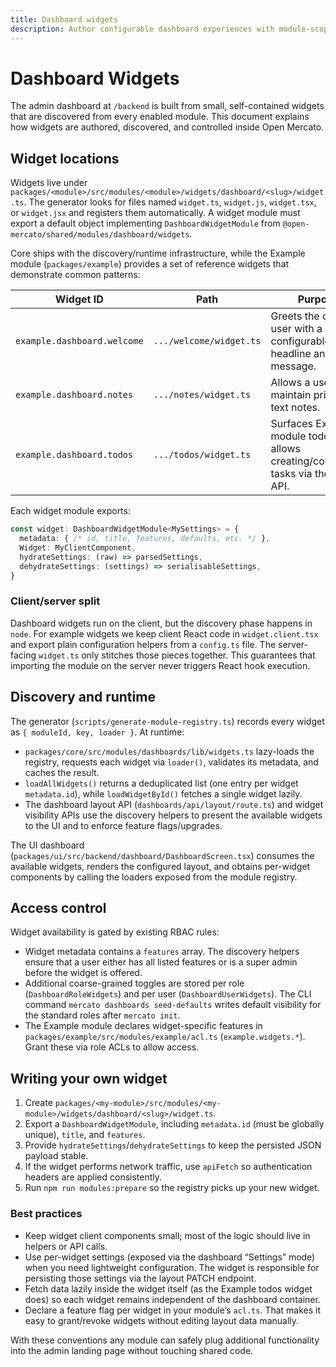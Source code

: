 ```yaml
---
title: Dashboard widgets
description: Author configurable dashboard experiences with module-scoped widgets and lazy discovery.
---
```


# Dashboard Widgets

The admin dashboard at `/backend` is built from small, self-contained widgets that are discovered from every enabled module. This document explains how widgets are authored, discovered, and controlled inside Open Mercato.

## Widget locations

Widgets live under `packages/<module>/src/modules/<module>/widgets/dashboard/<slug>/widget.ts`. The generator looks for files named `widget.ts`, `widget.js`, `widget.tsx`, or `widget.jsx` and registers them automatically. A widget module must export a default object implementing `DashboardWidgetModule` from `@open-mercato/shared/modules/dashboard/widgets`.

Core ships with the discovery/runtime infrastructure, while the Example module (`packages/example`) provides a set of reference widgets that demonstrate common patterns:

| Widget ID | Path | Purpose |
|-----------|------|---------|
| `example.dashboard.welcome` | `.../welcome/widget.ts` | Greets the current user with a configurable headline and message. |
| `example.dashboard.notes` | `.../notes/widget.ts` | Allows a user to maintain private text notes. |
| `example.dashboard.todos` | `.../todos/widget.ts` | Surfaces Example module todos and allows creating/completing tasks via the public API. |

Each widget module exports:

```ts
const widget: DashboardWidgetModule<MySettings> = {
  metadata: { /* id, title, features, defaults, etc. */ },
  Widget: MyClientComponent,
  hydrateSettings: (raw) => parsedSettings,
  dehydrateSettings: (settings) => serialisableSettings,
}
```

### Client/server split

Dashboard widgets run on the client, but the discovery phase happens in `node`. For example widgets we keep client React code in `widget.client.tsx` and export plain configuration helpers from a `config.ts` file. The server-facing `widget.ts` only stitches those pieces together. This guarantees that importing the module on the server never triggers React hook execution.

## Discovery and runtime

The generator (`scripts/generate-module-registry.ts`) records every widget as `{ moduleId, key, loader }`. At runtime:

* `packages/core/src/modules/dashboards/lib/widgets.ts` lazy-loads the registry, requests each widget via `loader()`, validates its metadata, and caches the result.
* `loadAllWidgets()` returns a deduplicated list (one entry per widget `metadata.id`), while `loadWidgetById()` fetches a single widget lazily.
* The dashboard layout API (`dashboards/api/layout/route.ts`) and widget visibility APIs use the discovery helpers to present the available widgets to the UI and to enforce feature flags/upgrades.

The UI dashboard (`packages/ui/src/backend/dashboard/DashboardScreen.tsx`) consumes the available widgets, renders the configured layout, and obtains per-widget components by calling the loaders exposed from the module registry.

## Access control

Widget availability is gated by existing RBAC rules:

* Widget metadata contains a `features` array. The discovery helpers ensure that a user either has all listed features or is a super admin before the widget is offered.
* Additional coarse-grained toggles are stored per role (`DashboardRoleWidgets`) and per user (`DashboardUserWidgets`). The CLI command `mercato dashboards seed-defaults` writes default visibility for the standard roles after `mercato init`.
* The Example module declares widget-specific features in `packages/example/src/modules/example/acl.ts` (`example.widgets.*`). Grant these via role ACLs to allow access.

## Writing your own widget

1. Create `packages/<my-module>/src/modules/<my-module>/widgets/dashboard/<slug>/widget.ts`.
2. Export a `DashboardWidgetModule`, including `metadata.id` (must be globally unique), `title`, and `features`.
3. Provide `hydrateSettings`/`dehydrateSettings` to keep the persisted JSON payload stable.
4. If the widget performs network traffic, use `apiFetch` so authentication headers are applied consistently.
5. Run `npm run modules:prepare` so the registry picks up your new widget.

### Best practices

* Keep widget client components small; most of the logic should live in helpers or API calls.
* Use per-widget settings (exposed via the dashboard “Settings” mode) when you need lightweight configuration. The widget is responsible for persisting those settings via the layout PATCH endpoint.
* Fetch data lazily inside the widget itself (as the Example todos widget does) so each widget remains independent of the dashboard container.
* Declare a feature flag per widget in your module’s `acl.ts`. That makes it easy to grant/revoke widgets without editing layout data manually.

With these conventions any module can safely plug additional functionality into the admin landing page without touching shared code.
